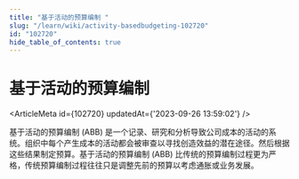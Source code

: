 ```yaml
---
title: "基于活动的预算编制 "
slug: "/learn/wiki/activity-basedbudgeting-102720"
id: "102720"
hide_table_of_contents: true
---
```



# 基于活动的预算编制 

<ArticleMeta id={102720} updatedAt={'2023-09-26 13:59:02'} />
<div className='border-solid border-b border-t-0 my-4 border-[var(--ifm-color-gray-300)]' />

基于活动的预算编制 (ABB) 是一个记录、研究和分析导致公司成本的活动的系统。组织中每个产生成本的活动都会被审查以寻找创造效益的潜在途径。然后根据这些结果制定预算。基于活动的预算编制 (ABB) 比传统的预算编制过程更为严格，传统预算编制过程往往只是调整先前的预算以考虑通胀或业务发展。
